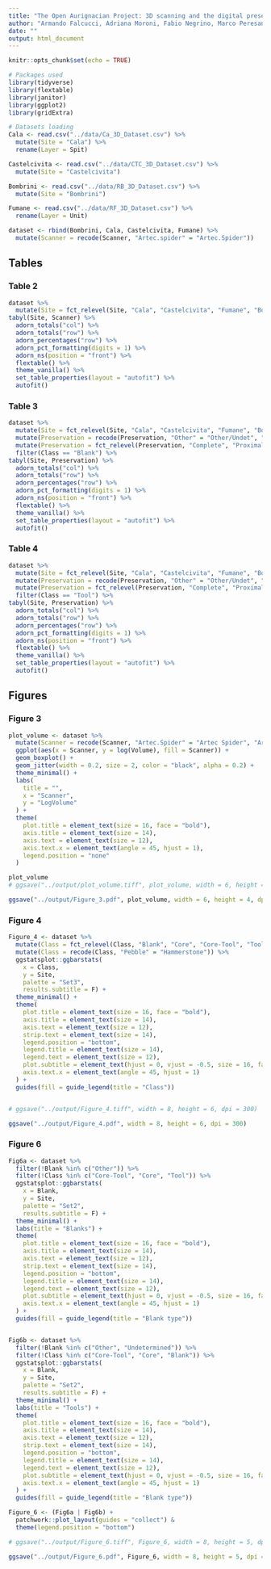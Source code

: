 ```yaml
---
title: "The Open Aurignacian Project: 3D scanning and the digital preservation of the Italian Paleolithic record"
author: "Armando Falcucci, Adriana Moroni, Fabio Negrino, Marco Peresani & Julien Riel-Salvatore"
date: ""
output: html_document
---
```


```r
knitr::opts_chunk$set(echo = TRUE)
```

```r
# Packages used
library(tidyverse)
library(flextable)
library(janitor)
library(ggplot2)
library(gridExtra)
```

```r
# Datasets loading
Cala <- read.csv("../data/Ca_3D_Dataset.csv") %>%
  mutate(Site = "Cala") %>%
  rename(Layer = Spit)

Castelcivita <- read.csv("../data/CTC_3D_Dataset.csv") %>%
  mutate(Site = "Castelcivita")

Bombrini <- read.csv("../data/RB_3D_Dataset.csv") %>%
  mutate(Site = "Bombrini")

Fumane <- read.csv("../data/RF_3D_Dataset.csv") %>%
  rename(Layer = Unit)

dataset <- rbind(Bombrini, Cala, Castelcivita, Fumane) %>%
  mutate(Scanner = recode(Scanner, "Artec.spider" = "Artec.Spider"))

```

## Tables

### Table 2

```r
dataset %>%
  mutate(Site = fct_relevel(Site, "Cala", "Castelcivita", "Fumane", "Bombrini")) %>%
tabyl(Site, Scanner) %>%
  adorn_totals("col") %>%
  adorn_totals("row") %>%
  adorn_percentages("row") %>%
  adorn_pct_formatting(digits = 1) %>%
  adorn_ns(position = "front") %>%
  flextable() %>%
  theme_vanilla() %>%
  set_table_properties(layout = "autofit") %>%
  autofit()
```


### Table 3

```r
dataset %>%
  mutate(Site = fct_relevel(Site, "Cala", "Castelcivita", "Fumane", "Bombrini")) %>%
  mutate(Preservation = recode(Preservation, "Other" = "Other/Undet", "Undetermined" = "Other/Undet")) %>%
  mutate(Preservation = fct_relevel(Preservation, "Complete", "Proximal", "Mesial", "Distal", "Other/Undet")) %>%
  filter(Class == "Blank") %>%
tabyl(Site, Preservation) %>%
  adorn_totals("col") %>%
  adorn_totals("row") %>%
  adorn_percentages("row") %>%
  adorn_pct_formatting(digits = 1) %>%
  adorn_ns(position = "front") %>%
  flextable() %>%
  theme_vanilla() %>%
  set_table_properties(layout = "autofit") %>%
  autofit()
```

### Table 4

```r
dataset %>%
  mutate(Site = fct_relevel(Site, "Cala", "Castelcivita", "Fumane", "Bombrini")) %>%
  mutate(Preservation = recode(Preservation, "Other" = "Other/Undet", "Undetermined" = "Other/Undet")) %>%
  mutate(Preservation = fct_relevel(Preservation, "Complete", "Proximal", "Mesial", "Distal", "Other/Undet")) %>%
  filter(Class == "Tool") %>%
tabyl(Site, Preservation) %>%
  adorn_totals("col") %>%
  adorn_totals("row") %>%
  adorn_percentages("row") %>%
  adorn_pct_formatting(digits = 1) %>%
  adorn_ns(position = "front") %>%
  flextable() %>%
  theme_vanilla() %>%
  set_table_properties(layout = "autofit") %>%
  autofit()
```

## Figures

### Figure 3
```r
plot_volume <- dataset %>%
  mutate(Scanner = recode(Scanner, "Artec.Spider" = "Artec Spider", "Artec.Micro" = "Artec Micro")) %>%
  ggplot(aes(x = Scanner, y = log(Volume), fill = Scanner)) +
  geom_boxplot() +
  geom_jitter(width = 0.2, size = 2, color = "black", alpha = 0.2) +
  theme_minimal() +
  labs(
    title = "",
    x = "Scanner",
    y = "LogVolume"
  ) +
  theme(
    plot.title = element_text(size = 16, face = "bold"),
    axis.title = element_text(size = 14),
    axis.text = element_text(size = 12),
    axis.text.x = element_text(angle = 45, hjust = 1),
    legend.position = "none"
  )

plot_volume
# ggsave("../output/plot_volume.tiff", plot_volume, width = 6, height = 4, dpi = 300)

ggsave("../output/Figure_3.pdf", plot_volume, width = 6, height = 4, dpi = 300)

```


### Figure 4
```r
Figure_4 <- dataset %>%
  mutate(Class = fct_relevel(Class, "Blank", "Core", "Core-Tool", "Tool", "Hammerstone")) %>%
  mutate(Class = recode(Class, "Pebble" = "Hammerstone")) %>%
  ggstatsplot::ggbarstats(
    x = Class,  
    y = Site,
    palette = "Set3",
    results.subtitle = F) +
  theme_minimal() +
  theme(
    plot.title = element_text(size = 16, face = "bold"),
    axis.title = element_text(size = 14),
    axis.text = element_text(size = 12),
    strip.text = element_text(size = 14),
    legend.position = "bottom",
    legend.title = element_text(size = 14),
    legend.text = element_text(size = 12),
    plot.subtitle = element_text(hjust = 0, vjust = -0.5, size = 16, face = "bold"),
    axis.text.x = element_text(angle = 45, hjust = 1)
  ) +
  guides(fill = guide_legend(title = "Class"))


# ggsave("../output/Figure_4.tiff", width = 8, height = 6, dpi = 300)

ggsave("../output/Figure_4.pdf", width = 8, height = 6, dpi = 300)

```


### Figure 6

```r
Fig6a <- dataset %>%
  filter(!Blank %in% c("Other")) %>%
  filter(!Class %in% c("Core-Tool", "Core", "Tool")) %>%
  ggstatsplot::ggbarstats(
    x = Blank,  
    y = Site,
    palette = "Set2",
    results.subtitle = F) +
  theme_minimal() +
  labs(title = "Blanks") +
  theme(
    plot.title = element_text(size = 16, face = "bold"),
    axis.title = element_text(size = 14),
    axis.text = element_text(size = 12),
    strip.text = element_text(size = 14),
    legend.position = "bottom",
    legend.title = element_text(size = 14),
    legend.text = element_text(size = 12),
    plot.subtitle = element_text(hjust = 0, vjust = -0.5, size = 16, face = "bold"),
    axis.text.x = element_text(angle = 45, hjust = 1)
  ) +
  guides(fill = guide_legend(title = "Blank type"))


Fig6b <- dataset %>%
  filter(!Blank %in% c("Other", "Undetermined")) %>%
  filter(!Class %in% c("Core-Tool", "Core", "Blank")) %>%
  ggstatsplot::ggbarstats(
    x = Blank,  
    y = Site,
    palette = "Set2",
    results.subtitle = F) +
  theme_minimal() +
  labs(title = "Tools") +
  theme(
    plot.title = element_text(size = 16, face = "bold"),
    axis.title = element_text(size = 14),
    axis.text = element_text(size = 12),
    strip.text = element_text(size = 14),
    legend.position = "bottom",
    legend.title = element_text(size = 14),
    legend.text = element_text(size = 12),
    plot.subtitle = element_text(hjust = 0, vjust = -0.5, size = 16, face = "bold"),
    axis.text.x = element_text(angle = 45, hjust = 1)
  ) +
  guides(fill = guide_legend(title = "Blank type"))

Figure_6 <- (Fig6a | Fig6b) + 
  patchwork::plot_layout(guides = "collect") & 
  theme(legend.position = "bottom")

# ggsave("../output/Figure_6.tiff", Figure_6, width = 8, height = 5, dpi = 300)

ggsave("../output/Figure_6.pdf", Figure_6, width = 8, height = 5, dpi = 300)

```




```r

```


